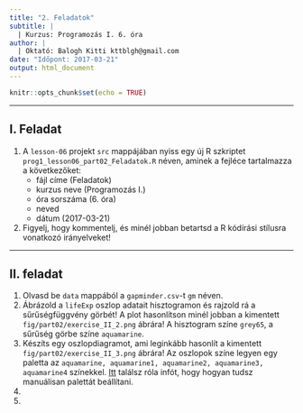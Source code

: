 ```yaml
---
title: "2. Feladatok"
subtitle: |
  | Kurzus: Programozás I. 6. óra
author: |
  | Oktató: Balogh Kitti kttblgh@gmail.com
date: "Időpont: 2017-03-21"
output: html_document
---
```


```r
knitr::opts_chunk$set(echo = TRUE)
```

---

## I. Feladat
1. A ```lesson-06``` projekt ```src``` mappájában nyiss egy új R szkriptet ```prog1_lesson06_part02_Feladatok.R``` néven, aminek a fejléce tartalmazza a következőket: 
    - fájl címe (Feladatok)
    - kurzus neve (Programozás I.)
    - óra sorszáma (6. óra)
    - neved
    - dátum (2017-03-21)
2. Figyelj, hogy kommentelj, és minél jobban betartsd a R kódírási stílusra vonatkozó irányelveket!

---

## II. feladat
1. Olvasd be ```data``` mappából a ```gapminder.csv```-t ```gm``` néven.
2. Ábrázold a ```lifeExp``` oszlop adatait hisztogramon és rajzold rá a sűrűségfüggvény görbét! A plot hasonlítson minél jobban a kimentett ```fig/part02/exercise_II_2.png``` ábrára! A hisztogram színe ```grey65```, a sűrűség görbe színe ```aquamarine```.
3. Készíts egy oszlopdiagramot, ami leginkább hasonlít a kimentett ```fig/part02/exercise_II_3.png``` ábrára! Az oszlopok színe legyen egy paletta az ```aquamarine, aquamarine1, aquamarine2, aquamarine3, aquamarine4``` színekkel. [Itt](http://www.cookbook-r.com/Graphs/Colors_(ggplot2)/){target="_blank"} találsz róla infót, hogy hogyan tudsz manuálisan palettát beállítani.
4.
5. 